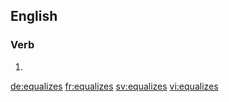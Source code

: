 ==English==

===Verb===
{{head|en}}

# {{en-third-person singular of|equalize}}

[[de:equalizes]]
[[fr:equalizes]]
[[sv:equalizes]]
[[vi:equalizes]]